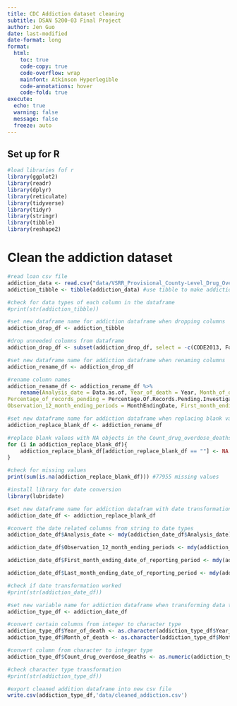 ```yaml
---
title: CDC Addiction dataset cleaning
subtitle: DSAN 5200-03 Final Project
author: Jen Guo
date: last-modified
date-format: long
format:
  html:
    toc: true
    code-copy: true
    code-overflow: wrap
    mainfont: Atkinson Hyperlegible
    code-annotations: hover
    code-fold: true
execute:
  echo: true
  warning: false
  message: false
  freeze: auto 
---
```


## Set up for R

```r
#load libraries fof r
library(ggplot2) 
library(readr) 
library(dplyr)
library(reticulate)
library(tidyverse)
library(tidyr)
library(stringr)
library(tibble)
library(reshape2)
```

# Clean the addiction dataset

```r
#read loan csv file
addiction_data <- read.csv("data/VSRR_Provisional_County-Level_Drug_Overdose_Death_Counts.csv")
addiction_tibble <- tibble(addiction_data) #use tibble to make addiction_data a dataframe

```

```r
#check for data types of each column in the dataframe
#print(str(addiction_tibble))

```

```r
#set new dataframe name for addiction dataframe when dropping columns
addiction_drop_df <- addiction_tibble

#drop unneeded columns from dataframe 
addiction_drop_df <- subset(addiction_drop_df, select = -c(CODE2013, Footnote, HistoricalDataCompletenessNote))

```

```r
#set new dataframe name for addiction dataframe when renaming columns
addiction_rename_df <- addiction_drop_df

#rename column names 
addiction_rename_df <- addiction_rename_df %>% 
    rename(Analysis_date = Data.as.of, Year_of_death = Year, Month_of_death = Month, Count_drug_overdose_deaths = Provisional.Drug.Overdose.Deaths, 	
Percentage_of_records_pending = Percentage.Of.Records.Pending.Investigation,
Observation_12_month_ending_periods = MonthEndingDate, First_month_ending_date_of_reporting_period = Start.Date, Last_month_ending_date_of_reporting_period = End.Date)

```

```r
#set new dataframe name for addiction dataframe when replacing blank values
addiction_replace_blank_df <- addiction_rename_df

#replace blank values with NA objects in the Count_drug_overdose_deaths column 
for (i in addiction_replace_blank_df){
    addiction_replace_blank_df[addiction_replace_blank_df == ""] <- NA
}

```

```r
#check for missing values 
print(sum(is.na(addiction_replace_blank_df))) #77955 missing values
```

```r
#install library for date conversion
library(lubridate)

#set new dataframe name for addiction datafram with date transformation
addiction_date_df <- addiction_replace_blank_df 

#convert the date related columns from string to date types 
addiction_date_df$Analysis_date <- mdy(addiction_date_df$Analysis_date)

addiction_date_df$Observation_12_month_ending_periods <- mdy(addiction_date_df$Observation_12_month_ending_periods)

addiction_date_df$First_month_ending_date_of_reporting_period <- mdy(addiction_date_df$First_month_ending_date_of_reporting_period)

addiction_date_df$Last_month_ending_date_of_reporting_period <- mdy(addiction_date_df$Last_month_ending_date_of_reporting_period)

#check if date transformation worked
#print(str(addiction_date_df))
```

```r
#set new variable name for addiction dataframe when transforming data types 
addiction_type_df <- addiction_date_df

#convert certain columns from integer to character type
addiction_type_df$Year_of_death <- as.character(addiction_type_df$Year_of_death)
addiction_type_df$Month_of_death <- as.character(addiction_type_df$Month_of_death)

#convert column from character to integer type
addiction_type_df$Count_drug_overdose_deaths <- as.numeric(addiction_type_df$Count_drug_overdose_deaths)

#check character type transformation
#print(str(addiction_type_df))

```

```r
#export cleaned addition dataframe into new csv file
write.csv(addiction_type_df,'data/cleaned_addiction.csv')
```